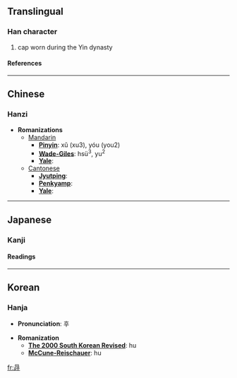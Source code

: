 ==Translingual==
===Han character===
{{Han char|rad=冂|as=08|sn=10|four=6064<sub>1</sub>|canj=日口一木 (ARMD)}}
# cap worn during the Yin dynasty
====References====
{{Han ref|kx=0129.270|dkj=01542|dj=0291.180|hdz=21508.010|uh=5194|ud=20884|bh=D0DF|bd=53471}}
----

==Chinese==
===Hanzi===


* '''Romanizations'''
** [[Mandarin]]
*** '''[[Pinyin]]''': xǔ (xu3), yóu (you2)
*** '''[[Wade-Giles]]''': hsü<sup>3</sup>, yu<sup>2</sup>
*** '''[[Yale]]''': 
**[[Cantonese]]
***'''[[Jyutping]]''':
***'''[[Penkyamp]]''': 
***'''[[Yale]]''': 


----
==Japanese==
===Kanji===
{{ja-kanji|grade=|rs=冂08}}
====Readings====
{{ja-readings|on=[[く]] (ku)|kun=}}


----
==Korean==
===Hanja===

* '''Pronunciation''': 후

* '''Romanization'''
** '''[[The 2000 South Korean Revised Romanization|The 2000 South Korean Revised]]''': hu
** '''[[McCune-Reischauer]]''': hu


[[fr:冔]]